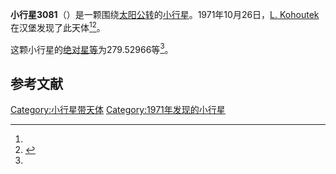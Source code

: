{{Infobox planet
| bgcolour = #FFFFC0
| name = 3081 Martinuboh
| symbol = 
| image = 
| caption = 
| discovery = yes
| discovery_ref = 
| discoverer = [[L._Kohoutek|L. Kohoutek]]
| discovery_site = [[汉堡|汉堡]] 
| discovered = 1971年10月26日
| designations = yes
| mp_name = 
| named_after = 
| alt_names = 1971 UP/ 1952 RJ / 1975 XG3 / 1982 RO
| mp_category = [[主带小行星|主带小行星]]
| orbit_ref = <ref name="a">[http://ssd.jpl.nasa.gov/sbdb.cgi?sstr=3081 3081 Martinuboh] {{Wayback|url=http://ssd.jpl.nasa.gov/sbdb.cgi?sstr=3081 |date=20200918002946 }}，小行星數據庫瀏覽器（JPL Small-Body Database Browser）－[[美国国家航空航天局|美国国家航空航天局]]喷气推进实验室</ref>
| epoch = 2456400.5 (2013年4月18日更新)
| aphelion = {{convert|2.8500279|AU|km|3|abbr=on|lk=out}}
| perihelion = {{convert|1.9739627|AU|km|3|abbr=on}}
| semimajor = {{convert|2.4119953|AU|km|3|abbr=on}}
| eccentricity = 0.1816059
| period = 1368.242573 [[日|日]]<br />3.75[[儒略年|儒略年]]
| avg_speed = 
| inclination = 5.29123
| asc_node = 43.91209
| mean_anomaly = 
| arg_peri = 279.52966
| satellites = 
| physical_characteristics = yes
| dimensions = 
| mass = 
| density = 
| surface_grav = 
| escape_velocity = 
| sidereal_day = 
| axial_tilt = 
| pole_ecliptic_lat = 
| pole_ecliptic_lon = 
| albedo = 
| temperatures= 
| temp_name1 = 
| mean_temp_1 = 
| max_temp_1 = 
| temp_name2 = 
| max_temp_2 = 
| spectral_type = 
| abs_magnitude = 279.52966
}}

'''小行星3081'''（{{lang-en|3081 Martinuboh}}）是一颗围绕[[太阳|太阳]][[公转|公转]]的[[小行星|小行星]]。1971年10月26日，[[L._Kohoutek|L. Kohoutek]]在汉堡发现了此天体<ref name="a" /><ref>{{cite news|title=小行星列表|url=http://cfa-www.harvard.edu/iau/lists/NumberedMPs.txt|accessdate=2013-07-08|newspaper=哈佛大学|archive-date=2008-05-17|archive-url=https://web.archive.org/web/20080517010638/http://cfa-www.harvard.edu/iau/lists/NumberedMPs.txt|dead-url=no}}</ref>。

这颗小行星的[[绝对星等|绝对星等]]为279.52966等<ref name="a" />。

==参考文献==
{{reflist}}
{{Minor Planet Number|[[小行星3080|小行星3080]]|[[小行星3082|小行星3082]]}}

{{小天体}}

[[Category:小行星带天体|Category:小行星带天体]]
[[Category:1971年发现的小行星|Category:1971年发现的小行星]]

{{asteroid-stub}}